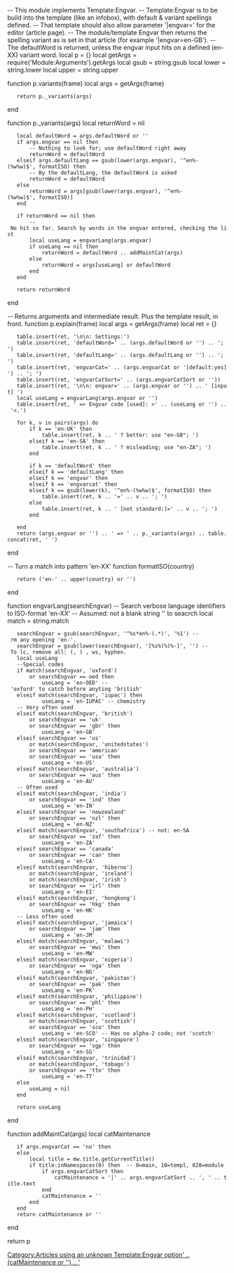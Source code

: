 -- This module implements Template:Engvar.
-- Template:Engvar is to be build into the template (like an infobox), with default & variant spellings defined.
-- That template should also allow parameter '|engvar=' for the editor (article page).
-- The module/template Engvar then returns the spelling variant as is set in that article (for example '|engvar=en-GB').
-- The defaultWord is returned, unless the engvar input hits on a defined (en-XX) variant word.
local p = {}
local getArgs = require('Module:Arguments').getArgs
local gsub = string.gsub
local lower = string.lower
local upper = string.upper

function p.variants(frame)
local args = getArgs(frame)
	return p._variants(args)
end

function p._variants(args)
local returnWord = nil

	local defaultWord = args.defaultWord or ''
	if args.engvar == nil then
		-- Nothing to look for; use defaultWord right away
		returnWord = defaultWord
	elseif args.defaultLang == gsub(lower(args.engvar), '^en%-(%w%w)$', formatISO) then
		-- By the defaultLang, the defaultWord is asked
		returnWord = defaultWord
	else
		returnWord = args[gsub(lower(args.engvar), '^en%-(%w%w)$', formatISO)]
	end

	if returnWord == nil then
		-- No hit so far. Search by words in the engvar entered, checking the list
		local useLang = engvarLang(args.engvar)
		if useLang == nil then
			returnWord = defaultWord .. addMaintCat(args)
		else
			returnWord = args[useLang] or defaultWord
		end
	end

	return returnWord
end

-- Returns arguments and intermediate result. Plus the template result, in front.
function p.explain(frame)
local args = getArgs(frame)
local ret = {}
	table.insert(ret, '\n\n: Settings:')
	table.insert(ret, 'defaultWord=' .. (args.defaultWord or '') .. '; ')
	table.insert(ret, 'defaultLang=' .. (args.defaultLang or '') .. '; ')
	table.insert(ret, 'engvarCat=' .. (args.engvarCat or '[default:yes]') .. '; ')
	table.insert(ret, 'engvarCatSort=' .. (args.engvarCatSort or ''))
	table.insert(ret, '\n\n: engvar=' .. (args.engvar or '') .. ' [input] ')
	local useLang = engvarLang(args.engvar or '')
	table.insert(ret, ' => Engvar code [used]: >' .. (useLang or '') .. '<.')
	
	for k, v in pairs(args) do
		if k == 'en-UK' then
			table.insert(ret, k .. ' ? better: use "en-GB"; ')
		elseif k == 'en-SA' then
			table.insert(ret, k .. ' ? misleading; use "en-ZA"; ')
		end
		
		if k == 'defaultWord' then
		elseif k == 'defaultLang' then
		elseif k == 'engvar' then
		elseif k == 'engvarcat' then
		elseif k == gsub(lower(k), '^en%-(%w%w)$', formatISO) then
			table.insert(ret, k .. '=' .. v .. '; ')
		else
			table.insert(ret, k .. ' [not standard:]=' .. v .. '; ')
		end

	end
	return (args.engvar or '') .. ' => ' .. p._variants(args) .. table.concat(ret, ' ')
end

-- Turn a match into pattern 'en-XX'
function formatISO(country)
	return ('en-' .. upper(country) or '')
end

function engvarLang(searchEngvar)
-- Search verbose language identifiers to ISO-format 'en-XX'
-- Assumed: not a blank string '' to seacrch
local match = string.match

	searchEngvar = gsub(searchEngvar, '^%s*en%-(.*)', '%1') -- rm any opening 'en-'.
	searchEngvar = gsub(lower(searchEngvar), '[%s%(%)%-]', '') -- To lc, remove all: (, ) , ws, hyphen.
	local useLang
	--Special codes
	if match(searchEngvar, 'oxford')
		or searchEngvar == oed then
			useLang = 'en-OED' -- 'oxford' to catch before anyting 'british'
	elseif match(searchEngvar, 'iupac') then
			useLang = 'en-IUPAC' -- chemistry
	-- Very often used
	elseif match(searchEngvar, 'british')
		or searchEngvar == 'uk'
		or searchEngvar == 'gbr' then
			useLang = 'en-GB'
	elseif searchEngvar == 'us'
		or match(searchEngvar, 'unitedstates')
		or searchEngvar == 'american'
		or searchEngvar == 'usa' then
			useLang = 'en-US'
	elseif match(searchEngvar, 'australia')
		or searchEngvar == 'aus' then
			useLang = 'en-AU'
	-- Often used
	elseif match(searchEngvar, 'india')
		or searchEngvar == 'ind' then
			useLang = 'en-IN'
	elseif searchEngvar == 'newzealand'
		or searchEngvar == 'nzl' then
			useLang = 'en-NZ'
	elseif match(searchEngvar, 'southafrica') -- not: en-SA
		or searchEngvar == 'zaf' then
			useLang = 'en-ZA'
	elseif searchEngvar == 'canada'
		or searchEngvar == 'can' then
			useLang = 'en-CA'
	elseif match(searchEngvar, 'hiberno')
		or match(searchEngvar, 'ireland')
		or match(searchEngvar, 'irish')
		or searchEngvar == 'irl' then
			useLang = 'en-EI'
	elseif match(searchEngvar, 'hongkong')
		or searchEngvar == 'hkg' then
			useLang = 'en-HK'
	-- Less often used
	elseif match(searchEngvar, 'jamaica')
		or searchEngvar == 'jam' then
			useLang = 'en-JM'
	elseif match(searchEngvar, 'malawi')
		or searchEngvar == 'mwi' then
			useLang = 'en-MW'
	elseif match(searchEngvar, 'nigeria')
		or searchEngvar == 'nga' then
			useLang = 'en-NG'
	elseif match(searchEngvar, 'pakistan')
		or searchEngvar == 'pak' then
			useLang = 'en-PK'
	elseif match(searchEngvar, 'philippine')
		or searchEngvar == 'phl' then
			useLang = 'en-PH'
	elseif match(searchEngvar, 'scotland')
		or match(searchEngvar, 'scottish')
		or searchEngvar == 'sco' then
			useLang = 'en-SCO' -- Has no alpha-2 code; not 'scotch'
	elseif match(searchEngvar, 'singapore')
		or searchEngvar == 'sgp' then
			useLang = 'en-SG'
	elseif match(searchEngvar, 'trinidad')
		or match(searchEngvar, 'tobago')
		or searchEngvar == 'tto' then
			useLang = 'en-TT'
	else
		useLang = nil
	end
	
	return useLang
end

function addMaintCat(args)
local catMaintenance
	if args.engvarCat == 'no' then
	else
		local title = mw.title.getCurrentTitle()
		if title:inNamespaces(0) then  -- 0=main, 10=templ, 828=module
			if args.engvarCatSort then
				catMaintenance = '|' .. args.engvarCatSort .. ', ' .. title.text
			end
			catMaintenance = '[[Category:Articles_using_an_unknown_Template:Engvar_option'_.._(catMaintenance_or_'')_.._'|Category:Articles using an unknown Template:Engvar option' .. (catMaintenance or '') .. ']]'
		end
	end
	return catMaintenance or ''
end

return p